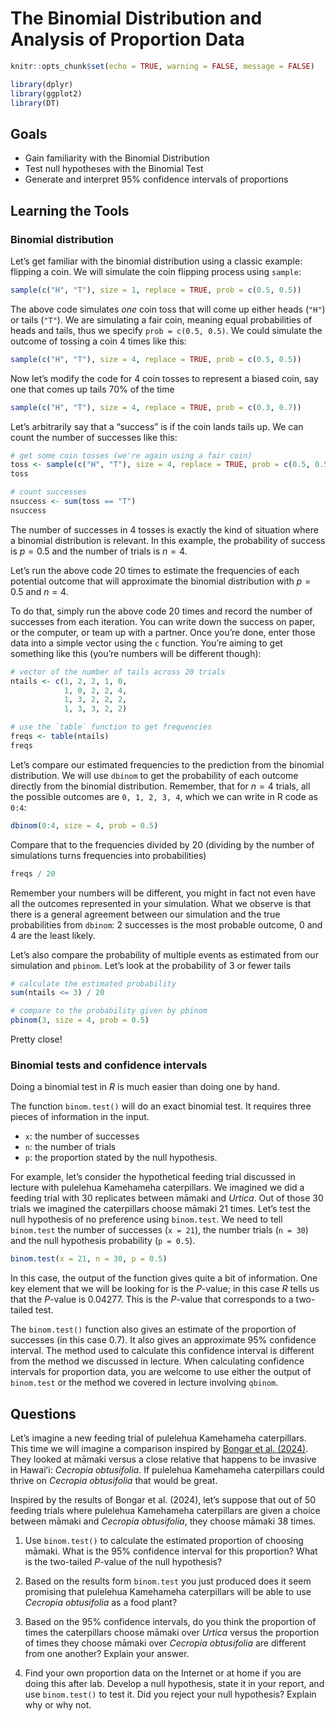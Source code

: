 # The Binomial Distribution and Analysis of Proportion Data


```r
knitr::opts_chunk$set(echo = TRUE, warning = FALSE, message = FALSE)

library(dplyr)
library(ggplot2)
library(DT)
```


## Goals

- Gain familiarity with the Binomial Distribution
- Test null hypotheses with the Binomial Test
- Generate and interpret 95% confidence intervals of proportions

## Learning the Tools

### Binomial distribution

Let's get familiar with the binomial distribution using a classic example: flipping a coin.  We will simulate the coin flipping process using `sample`:

```r
sample(c("H", "T"), size = 1, replace = TRUE, prob = c(0.5, 0.5))
```

The above code simulates *one* coin toss that will come up either heads (`"H"`) or tails (`"T"`). We are simulating a fair coin, meaning equal probabilities of heads and tails, thus we specify `prob = c(0.5, 0.5)`. We could simulate the outcome of tossing a coin 4 times like this:

```r
sample(c("H", "T"), size = 4, replace = TRUE, prob = c(0.5, 0.5))
```

Now let's modify the code for 4 coin tosses to represent a biased coin, say one that comes up tails 70% of the time

```r
sample(c("H", "T"), size = 4, replace = TRUE, prob = c(0.3, 0.7))
```


Let's arbitrarily say that a "success" is if the coin lands tails up. We can count the number of successes like this:

```r
# get some coin tosses (we're again using a fair coin)
toss <- sample(c("H", "T"), size = 4, replace = TRUE, prob = c(0.5, 0.5))
toss

# count successes
nsuccess <- sum(toss == "T")
nsuccess
```

The number of successes in 4 tosses is exactly the kind of situation where a binomial distribution is relevant.  In this example, the probability of success is $p = 0.5$ and the number of trials is $n = 4$. 

Let's run the above code 20 times to estimate the frequencies of each potential outcome that will approximate the binomial distribution with $p = 0.5$ and $n = 4$.

To do that, simply run the above code 20 times and record the number of successes from each iteration.  You can write down the success on paper, or the computer, or team up with a partner. Once you're done, enter those data into a simple vector using the `c` function. You're aiming to get something like this (you're numbers will be different though):

```r
# vector of the number of tails across 20 trials
ntails <- c(1, 2, 2, 1, 0, 
            1, 0, 2, 2, 4, 
            1, 3, 2, 2, 2, 
            1, 3, 3, 2, 2)

# use the `table` function to get frequencies
freqs <- table(ntails)
freqs
```

Let's compare our estimated frequencies to the prediction from the binomial distribution. We will use `dbinom` to get the probability of each outcome directly from the binomial distribution.  Remember, that for $n = 4$ trials, all the possible outcomes are `0, 1, 2, 3, 4`, which we can write in R code as `0:4`:

```r
dbinom(0:4, size = 4, prob = 0.5)
```

Compare that to the frequencies divided by 20 (dividing by the number of simulations turns frequencies into probabilities)

```r
freqs / 20
```


Remember your numbers will be different, you might in fact not even have all the outcomes represented in your simulation. What we observe is that there is a general agreement between our simulation and the true probabilities from `dbinom`: 2 successes is the most probable outcome, 0 and 4 are the least likely.

Let's also compare the probability of multiple events as estimated from our simulation and `pbinom`. Let's look at the probability of 3 or fewer tails

```r
# calculate the estimated probability
sum(ntails <= 3) / 20

# compare to the probability given by pbinom
pbinom(3, size = 4, prob = 0.5)
```


Pretty close!

### Binomial tests and confidence intervals

Doing a binomial test in *R* is much easier than doing one by hand.

The function `binom.test()` will do an exact binomial test. It requires three pieces of information in the input.

  * `x`: the number of successes
  * `n`: the number of trials 
  * `p`: the proportion stated by the null hypothesis.

For example, let's consider the hypothetical feeding trial discussed in lecture with pulelehua Kamehameha caterpillars. We imagined we did a feeding trial with 30 replicates between māmaki and *Urtica*. Out of those 30 trials we imagined the caterpillars choose māmaki 21 times. Let's test the null hypothesis of no preference using `binom.test`. We need to tell `binom.test` the number of successes (`x = 21`), the number trials (`n = 30`) and the null hypothesis probability (`p = 0.5`).

```r

binom.test(x = 21, n = 30, p = 0.5)

```

In this case, the output of the function gives quite a bit of information. One key element that we will be looking for is the *P*-value; in this case *R* tells us that the *P*-value is 0.04277. This is the *P*-value that corresponds to a two-tailed test.

The `binom.test()` function also gives an estimate of the proportion of successes (in this case 0.7). It also gives an approximate 95% confidence interval.  The method used to calculate this confidence interval is different from the method we discussed in lecture. When calculating confidence intervals for proportion data, you are welcome to use either the output of `binom.test` or the method we covered in lecture involving `qbinom`.

## Questions

Let's imagine a new feeding trial of pulelehua Kamehameha caterpillars. This time we will imagine a comparison inspired by [Bongar et al. (2024)](https://onlinelibrary.wiley.com/doi/abs/10.1111/btp.13292). They looked at māmaki versus a close relative that happens to be invasive in Hawaiʻi: *Cecropia obtusifolia*. If pulelehua Kamehameha caterpillars could thrive on *Cecropia obtusifolia* that would be great.

Inspired by the results of Bongar et al. (2024), let's suppose that out of 50 feeding trials where pulelehua Kamehameha caterpillars are given a choice between māmaki and *Cecropia obtusifolia*, they choose māmaki 38 times. 

1. Use `binom.test()` to calculate the estimated proportion of choosing māmaki. What is the 95% confidence interval for this proportion? What is the two-tailed $P$-value of the null hypothesis?

2. Based on the results form `binom.test` you just produced does it seem promising that pulelehua Kamehameha caterpillars will be able to use *Cecropia obtusifolia* as a food plant?

3. Based on the 95% confidence intervals, do you think the proportion of times the caterpillars choose māmaki over *Urtica* versus the proportion of times they choose māmaki over *Cecropia obtusifolia* are different from one another? Explain your answer.

4. Find your own proportion data on the Internet or at home if you are doing this after lab. Develop a null hypothesis, state it in your report, and use `binom.test()` to test it. Did you reject your null hypothesis? Explain why or why not.
